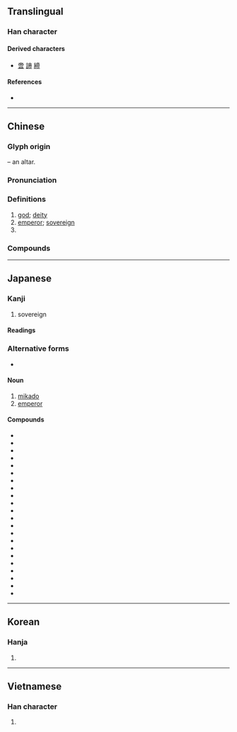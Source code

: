 {{character info/new}}
==Translingual==

===Han character===
{{Han char|rn=50|rad=巾|as=06|sn=9|four=00227|canj=YBLB|ids=⿱⿳亠丷冖巾}}

====Derived characters====
* [[啻]] [[諦]] [[締]]

====References====
* {{Han ref|kx=0330.140|dkj=08865|dj=0636.060|hdz=10738.020|uh=5E1D|ud=24093|bh=ABD2|bd=43986}}

----

==Chinese==
{{zh-forms}}

===Glyph origin===
{{Han etym}}
{{liushu|p}} – an altar. {{attention|zh|http://blog.sina.com.cn/s/blog_4b41fa86010165ca.html}}

===Pronunciation===
{{zh-pron
|m=dì
|ma=y
|c=dai3
|h=pfs=ti
|md=dá̤
|mn=tè
|w=2ti
|mc=y
|oc=y
|cat=n
}}

===Definitions===
{{zh-hanzi}}

# [[god]]; [[deity]]
# [[emperor]]; [[sovereign]]
# {{zh-short|帝國主義|[[imperialism]]}}

===Compounds===
{{zh-der|炎帝|皇帝|反帝|帝王|帝制|帝后|帝國|玉帝|天帝|上帝|三皇五帝|上帝教|二帝三王|五帝|亞述帝國|伏魔大帝|保生大帝|先帝|兒皇帝|剎帝利|印加帝國|后帝|土皇帝|大帝|大英帝國|太帝|奧匈帝國|帝京|帝位|帝俄|帝力|帝君|帝命|帝嚳|帝國主義|帝國大廈|帝堯|帝女|帝妃|帝室|帝宮|帝居|帝師|帝庭|帝德|帝星|帝業|帝王之道|帝王政治|帝王條款|帝皇|帝祚|帝虎|帝號|帝道|帝都|帝鄉|帝釋天|帝閽|帝闕|帝雉|平天大帝|廢帝|影帝|望帝|望帝啼鵑|末代皇帝|波斯帝國|洪憲帝制|火帝真君|玄天上帝|玉天大帝|玉皇上帝|玉皇大帝|白帝|白帝城|皇帝豆|真武大帝|稱帝|稱王稱帝|簡在帝心|羅馬帝國|義帝|胡天胡帝|蒙古帝國|西臺帝國|赤帝|赤帝子|遼天祚帝|關帝|關帝廟|關聖帝君|雩帝|魯魚帝虎|黃帝|黃帝乘龍|黑帝|龍孫帝子}}

----

==Japanese==

===Kanji===
{{ja-kanji|grade=c|rs=巾06}}

# sovereign

====Readings====
{{ja-readings
|goon=たい
|kanon=てい
|kun=みかど-
}}

===Alternative forms===
* {{ja-r|御門|みかど}}

====Noun====
{{ja-noun|みかど}}

# [[mikado]] {{gloss|emperor of Japan}}
# [[emperor]]

====Compounds====
{{der-top}}
* {{l|ja|賢帝}}
* {{l|ja|皇帝}}
* {{l|ja|五賢帝}}
* {{l|ja|女帝}}
* {{l|ja|新帝}}
* {{l|ja|先帝}}
* {{l|ja|大帝}}
* {{l|ja|帝釈}}
* {{l|ja|帝釈天}}
* {{l|ja|帝位}}
* {{l|ja|帝威}}
* {{l|ja|帝王}}
* {{l|ja|帝業}}
* {{l|ja|帝劇}}
* {{l|ja|帝国}}
* {{l|ja|帝座}}
* {{l|ja|帝室}}
* {{l|ja|帝城}}
* {{l|ja|帝政}}
* {{l|ja|帝大}}
* {{l|ja|帝都}}
* {{l|ja|幼帝}}
{{der-bottom}}

----

==Korean==

===Hanja===
{{ko-hanja|hangeul=제|eumhun=[[임금]], [[하느님]]|mr=che}}

# {{defn|lang=ko|sort=巾06}}

----

==Vietnamese==

===Han character===
{{vi-hantu|[[đế]], [[đấy]], [[đê]], [[để]], [[đí]], [[đó]]|rs=巾06}}

# {{defn|lang=vi|sort=巾06}}